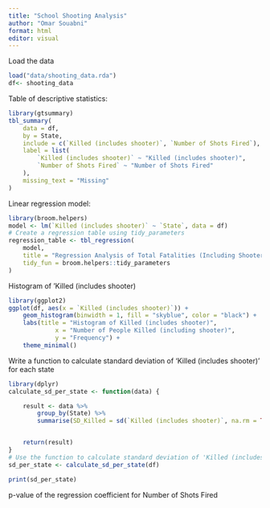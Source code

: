 ```yaml
---
title: "School Shooting Analysis"
author: "Omar Souabni"
format: html
editor: visual
---
```


Load the data

```r
load("data/shooting_data.rda")
df<- shooting_data

```

Table of descriptive statistics:

```r
library(gtsummary)
tbl_summary(
	data = df,
	by = State,
	include = c(`Killed (includes shooter)`, `Number of Shots Fired`),
	label = list(
		`Killed (includes shooter)` ~ "Killed (includes shooter)",
		`Number of Shots Fired` ~ "Number of Shots Fired"
	),
	missing_text = "Missing"
)
```

Linear regression model:

```r
library(broom.helpers)
model <- lm(`Killed (includes shooter)` ~ `State`, data = df)
# Create a regression table using tidy_parameters
regression_table <- tbl_regression(
	model,
	title = "Regression Analysis of Total Fatalities (Including Shooter) by State",
	tidy_fun = broom.helpers::tidy_parameters
)


```

Histogram of 'Killed (includes shooter)

```r
library(ggplot2)
ggplot(df, aes(x = `Killed (includes shooter)`)) +
	geom_histogram(binwidth = 1, fill = "skyblue", color = "black") +
	labs(title = "Histogram of Killed (includes shooter)",
			 x = "Number of People Killed (including shooter)",
			 y = "Frequency") +
	theme_minimal()
```

Write a function to calculate standard deviation of 'Killed (includes shooter)' for each state

```r
library(dplyr)
calculate_sd_per_state <- function(data) {

	result <- data %>%
		group_by(State) %>%
		summarise(SD_Killed = sd(`Killed (includes shooter)`, na.rm = TRUE))


	return(result)
}
# Use the function to calculate standard deviation of 'Killed (includes shooter)' for each state
sd_per_state <- calculate_sd_per_state(df)

print(sd_per_state)
```

p-value of the regression coefficient for Number of Shots Fired


